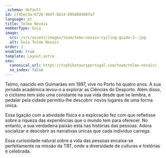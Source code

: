```yaml
---
_schema: default
id: cf45ec3a-6726-4b97-bb14-699d80400fa7
language: pt
title: Telmo Novais
memberType: Guia
image:
  src: /src/assets/images/team/temo-novais-cycling-guide-2-.jpg
  alt: Guia Telmo Novais
order: 1
enabled: true
template: Layout.astro
seo:
  canonical_url: https://topbiketoursportugal.com/team/telmo-novais/
  no_index: false
---
```


Telmo, nascido em Guimarães em 1997, vive no Porto há quatro anos. A sua jornada
académica levou-o a explorar as Ciências do Desporto. Além disso, o ciclismo tem
sido uma constante na sua vida desde que se lembra, e pedalar pela cidade
permitiu-lhe descobrir novos lugares de uma forma única.

Essa ligação com a atividade física e a exploração fez com que refletisse sobre
a riqueza das experiências que o mundo tem para oferecer. No entanto, a sua
verdadeira paixão está nas histórias das pessoas. Adora socializar e descobrir
as narrativas únicas que cada indivíduo carrega.

Essa curiosidade natural sobre a vida das pessoas encaixa-se perfeitamente na
missão da TBT, onde a diversidade de culturas e histórias é celebrada.
